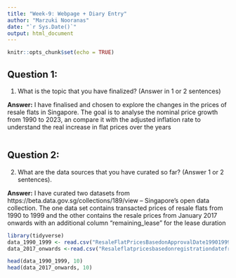 ```yaml
---
title: "Week-9: Webpage + Diary Entry"
author: "Marzuki Nooranas"
date: "`r Sys.Date()`"
output: html_document
---
```


```r
knitr::opts_chunk$set(echo = TRUE)
```

## Question 1:

(1) What is the topic that you have finalized? (Answer in 1 or 2 sentences)

**Answer:** I have finalised and chosen to explore the changes in the prices of resale flats in Singapore. The goal is to analyse the nominal price growth from 1990 to 2023, an compare it with the adjusted inflation rate to understand the real increase in flat prices over the years 

```r
```


## Question 2:

(2) What are the data sources that you have curated so far? (Answer 1 or 2 sentences).

**Answer:** I have curated two datasets from https://beta.data.gov.sg/collections/189/view -- Singapore's open data collection. The one data set contains transacted prices of resale flats from 1990 to 1999 and the other contains the resale prices from January 2017 onwards with an additional column "remaining_lease" for the lease duration 

```r

library(tidyverse)
data_1990_1999 <- read.csv("ResaleFlatPricesBasedonApprovalDate19901999.csv")
data_2017_onwards <-read.csv("ResaleflatpricesbasedonregistrationdatefromJan2017onwards-2.csv")

head(data_1990_1999, 10)
head(data_2017_onwards, 10)


```